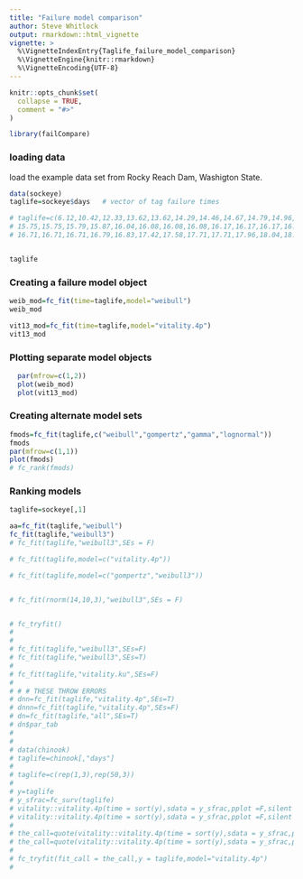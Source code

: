 ```yaml
---
title: "Failure model comparison"
author: Steve Whitlock
output: rmarkdown::html_vignette
vignette: >
  %\VignetteIndexEntry{Taglife_failure_model_comparison}
  %\VignetteEngine{knitr::rmarkdown}
  %\VignetteEncoding{UTF-8}
---
```


```r
knitr::opts_chunk$set(
  collapse = TRUE,
  comment = "#>"
)
```

```r

library(failCompare)

```

### loading data

load the example data set from Rocky Reach Dam, Washigton State.

```r
data(sockeye)
taglife=sockeye$days   # vector of tag failure times

# taglife=c(6.12,10.42,12.33,13.62,13.62,14.29,14.46,14.67,14.79,14.96,15.04,15.12,15.21,15.33,15.42,15.50,15.50,15.62,15.67,
# 15.75,15.75,15.79,15.87,16.04,16.08,16.08,16.08,16.17,16.17,16.17,16.25,16.25,16.29,16.29,16.37,16.37,16.54,16.71,
# 16.71,16.71,16.71,16.79,16.83,17.42,17.58,17.71,17.71,17.96,18.04,18.50)


taglife

```

### Creating a failure model object

```r

weib_mod=fc_fit(time=taglife,model="weibull")
weib_mod

vit13_mod=fc_fit(time=taglife,model="vitality.4p")
vit13_mod

```
### Plotting separate model objects

```r

  par(mfrow=c(1,2))
  plot(weib_mod)
  plot(vit13_mod)
```

### Creating alternate model sets

```r

fmods=fc_fit(taglife,c("weibull","gompertz","gamma","lognormal"))
fmods
par(mfrow=c(1,1))
plot(fmods)
# fc_rank(fmods)
```

### Ranking models
```r

taglife=sockeye[,1]

aa=fc_fit(taglife,"weibull")
fc_fit(taglife,"weibull3")
# fc_fit(taglife,"weibull3",SEs = F)

# fc_fit(taglife,model=c("vitality.4p"))

# fc_fit(taglife,model=c("gompertz","weibull3"))


# fc_fit(rnorm(14,10,3),"weibull3",SEs = F)


# fc_tryfit()
# 
# 
# fc_fit(taglife,"weibull3",SEs=F)
# fc_fit(taglife,"weibull3",SEs=T)
# 
# fc_fit(taglife,"vitality.ku",SEs=F)
# 
# # # THESE THROW ERRORS
# dnn=fc_fit(taglife,"vitality.4p",SEs=T)
# dnnn=fc_fit(taglife,"vitality.4p",SEs=F)
# dn=fc_fit(taglife,"all",SEs=T)
# dn$par_tab
# 
# 
# data(chinook)
# taglife=chinook[,"days"]
# 
# taglife=c(rep(1,3),rep(50,3))
# 
# y=taglife
# y_sfrac=fc_surv(taglife)
# vitality::vitality.4p(time = sort(y),sdata = y_sfrac,pplot =F,silent = T,se=T)
# vitality::vitality.4p(time = sort(y),sdata = y_sfrac,pplot =F,silent = T,se=F)
# 
# the_call=quote(vitality::vitality.4p(time = sort(y),sdata = y_sfrac,pplot =F,silent = T,se=T))
# the_call=quote(vitality::vitality.4p(time = sort(y),sdata = y_sfrac,pplot =F,silent = T,se=F))
# 
# fc_tryfit(fit_call = the_call,y = taglife,model="vitality.4p")
# 

```

